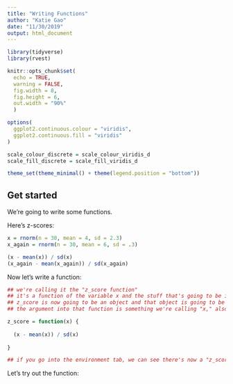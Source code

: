 ```yaml
---
title: "Writing Functions"
author: "Katie Gao"
date: "11/30/2019"
output: html_document
---
```


```r
library(tidyverse) 
library(rvest) 

knitr::opts_chunk$set(
  echo = TRUE, 
  warning = FALSE, 
  fig.width = 8, 
  fig.height = 6, 
  out.width = "90%"
  )

options(
  ggplot2.continuous.colour = "viridis", 
  ggplot2.continuous.fill = "viridis"
)

scale_colour_discrete = scale_colour_viridis_d
scale_fill_discrete = scale_fill_viridis_d 

theme_set(theme_minimal() + theme(legend.position = "bottom")) 
```

## Get started 

We're going to write some functions. 

Here's z-scores: 
```r
x = rnorm(n = 30, mean = 4, sd = 2.3)
x_again = rnorm(n = 30, mean = 6, sd = .3)

(x - mean(x)) / sd(x)
(x_again - mean(x_again)) / sd(x_again)
```

Now let's write a function: 
```r
## we're calling it the "z_score function" 
## it's a function of the variable x and the stuff that's going to be in the body of the function is in between these open curly brackets {}
## z_score is now going to be an object and that object is going to be a function 
## the argument into that function is something we're calling "x," also known as the "x argument into the function" 

z_score = function(x) {
  
  (x - mean(x)) / sd(x) 
  
}

## if you go into the environment tab, we can see there's now a "z_score function" 
```

Let's try out the function:  
```r

```









